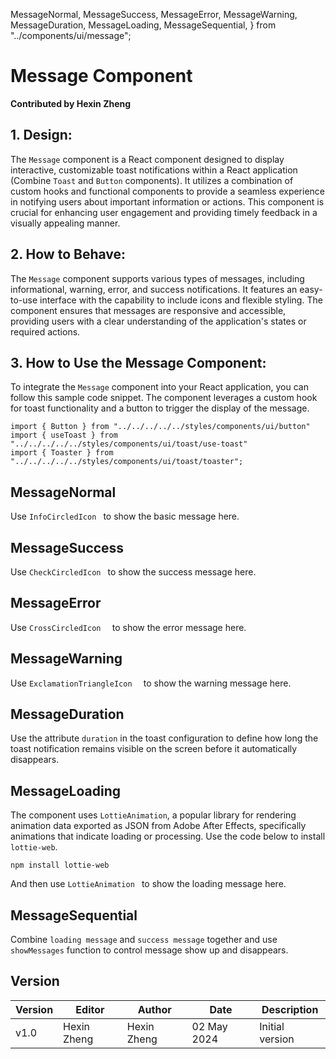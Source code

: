 MessageNormal,
MessageSuccess,
MessageError,
MessageWarning,
MessageDuration,
MessageLoading,
MessageSequential,
} from  "../components/ui/message";

# Message Component

**Contributed by Hexin Zheng**

## 1. Design:

The `Message` component is a React component designed to display interactive, customizable toast notifications within a React application (Combine `Toast` and `Button` components). It utilizes a combination of custom hooks and functional components to provide a seamless experience in notifying users about important information or actions. This component is crucial for enhancing user engagement and providing timely feedback in a visually appealing manner.

## 2. How to Behave:

The `Message` component supports various types of messages, including informational, warning, error, and success notifications. It features an easy-to-use interface with the capability to include icons and flexible styling. The component ensures that messages are responsive and accessible, providing users with a clear understanding of the application's states or required actions.

## 3. How to Use the Message Component:

To integrate the `Message` component into your React application, you can follow this sample code snippet. The component leverages a custom hook for toast functionality and a button to trigger the display of the message.
```
import { Button } from "../../../../../styles/components/ui/button"
import { useToast } from "../../../../../styles/components/ui/toast/use-toast"
import { Toaster } from "../../../../../styles/components/ui/toast/toaster";
```
## MessageNormal
Use `InfoCircledIcon ` to show the basic message here.
<MessageNormal  />

## MessageSuccess
Use `CheckCircledIcon ` to show the success message here.
<MessageSuccess  />

## MessageError
Use `CrossCircledIcon  ` to show the error message here.
<MessageError  />

## MessageWarning
Use `ExclamationTriangleIcon  ` to show the warning message here.
<MessageWarning  />

## MessageDuration
Use the attribute `duration` in the toast configuration to define how long the toast notification remains visible on the screen before it automatically disappears.
<MessageDuration  />

## MessageLoading
The component uses `LottieAnimation`, a popular library for rendering animation data exported as JSON from Adobe After Effects, specifically animations that indicate loading or processing.
Use the code below to install `lottie-web`.
```
npm install lottie-web
```
 And then use `LottieAnimation ` to show the loading message here.
<MessageLoading  />


## MessageSequential
Combine `loading message` and `success message` together and use `showMessages` function to control message show up and disappears.
<MessageSequential  />


## Version

| Version | Editor | Author | Date | Description |
| ---- | ---- | ---- | ---- | ---- |
| v1.0 | Hexin Zheng | Hexin Zheng | 02 May 2024 | Initial version |